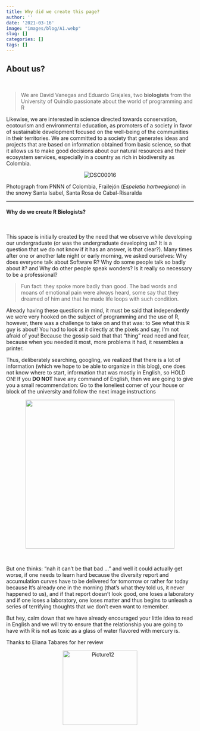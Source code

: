```yaml
---
title: Why did we create this page?
author: ''
date: '2021-03-16'
image: "images/blog/A1.webp"
slug: []
categories: []
tags: []
---
```


## **About us?**
<br>

> We are David Vanegas and Eduardo Grajales, two **biologists** from the University of Quindío passionate about the world of programming and R

Likewise, we are interested in science directed towards conservation, ecotourism and environmental education, as promoters of a society in favor of sustainable development focused on the well-being of the communities in their territories. We are committed to a society that generates ideas and projects that are based on information obtained from basic science, so that it allows us to make good decisions about our natural resources and their ecosystem services, especially in a country as rich in biodiversity as Colombia. 

<center>
<img src="https://i.ibb.co/7N5FQ7L/DSC00016.jpg" alt="DSC00016" border="0" class="responsive">
</center>

Photograph from PNNN of Colombia, Frailejón (*Espeletia hartwegiana*) in the snowy Santa Isabel, Santa Rosa de Cabal-Risaralda

____________________________________________________________________________

#### **Why do we create R Biologists?**
<br>

This space is initially created by the need that we observe while developing our undergraduate (or was the undergraduate developing us? It is a question that we do not know if it has an answer, is that clear?). Many times after one or another late night or early morning, we asked ourselves: Why does everyone talk about Software R? Why do some people talk so badly about it? and Why do other people speak wonders? Is it really so necessary to be a professional?

>Fun fact: they spoke more badly than good. The bad words and moans of emotional pain were always heard, some say that they dreamed of him and that he made life loops with such condition.

Already having these questions in mind, it must be said that independently we were very hooked on the subject of programming and the use of R, however, there was a challenge to take on and that was: to See what this R guy is about! You had to look at it directly at the pixels and say, I'm not afraid of you! Because the gossip said that that "thing" read need and fear, because when you needed it most, more problems it had, it resembles a printer.

Thus, deliberately searching, googling, we realized that there is a lot of information (which we hope to be able to organize in this blog), one does not know where to start, information that was mostly in English, so HOLD ON! If you **DO NOT** have any command of English, then we are going to give you a small recommendation: Go to the loneliest corner of your house or block of the university and follow the next image instructions

<center>
![](https://i.kym-cdn.com/entries/icons/facebook/000/012/073/7686178464_fdc8ea66c7.jpg){width="400"}
</center><br>

But one thinks: "nah it can't be that bad ..." and well it could actually get worse, if one needs to learn hard because the diversity report and accumulation curves have to be delivered for tomorrow or rather for today because It's already one in the morning (that's what they told us, it never happened to us), and if that report doesn't look good, one loses a laboratory and if one loses a laboratory, one loses matter and thus begins to unleash a series of terrifying thoughts that we don't even want to remember.

But hey, calm down that we have already encouraged your little idea to read in English and we will try to ensure that the relationship you are going to have with R is not as toxic as a glass of water flavored with mercury is.

Thanks to Eliana Tabares for her review

<center>
<img src="https://i.ibb.co/Lpb8FRY/Picture12.png" alt="Picture12" border="0" width="200">
</center>